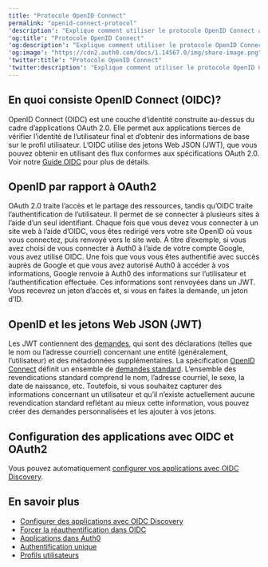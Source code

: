 ```yaml
---
title: "Protocole OpenID Connect"
permalink: "openid-connect-protocol"
'description': "Explique comment utiliser le protocole OpenID Connect avec Auth0."
'og:title': "Protocole OpenID Connect"
'og:description': "Explique comment utiliser le protocole OpenID Connect avec Auth0."
'og:image': "https://cdn2.auth0.com/docs/1.14567.0/img/share-image.png"
'twitter:title': "Protocole OpenID Connect"
'twitter:description': "Explique comment utiliser le protocole OpenID Connect avec Auth0."
---
```


## En quoi consiste OpenID Connect (OIDC)?

<Tooltip href="/docs/docs/fr-ca/glossary?term=openid" tip="OpenID
Norme ouverte d’authentification qui permet aux applications de vérifier l’identité des utilisateurs sans avoir à collecter leurs informations de connexion." cta="Voir le glossaire">OpenID</Tooltip> Connect (OIDC) est une couche d’identité construite au-dessus du cadre d’applications <Tooltip href="/docs/docs/fr-ca/glossary?term=oath2" tip="OAuth 2.0
Cadre d’applications d’autorisation qui définit les protocoles d’autorisation et les flux de production." cta="Voir le glossaire">OAuth 2.0</Tooltip>. Elle permet aux applications tierces de vérifier l’identité de l’utilisateur final et d’obtenir des informations de base sur le profil utilisateur. L’OIDC utilise des jetons Web JSON (<Tooltip href="/docs/docs/fr-ca/glossary?term=json-web-token" tip="Jeton Web JSON (JWT)
Format standard de jeton d’ID (et souvent de jeton d’accès) utilisé pour représenter en toute sécurité des demandes entre deux parties." cta="Voir le glossaire">JWT</Tooltip>), que vous pouvez obtenir en utilisant des flux conformes aux spécifications OAuth 2.0. Voir notre [Guide OIDC](https://auth0.com/resources/ebooks/the-openid-connect-handbook) pour plus de détails.

## OpenID par rapport à OAuth2

OAuth 2.0 traite l’accès et le partage des ressources, tandis qu’OIDC traite l’authentification de l’utilisateur. Il permet de se connecter à plusieurs sites à l’aide d’un seul identifiant. Chaque fois que vous devez vous connecter à un site web à l’aide d’OIDC, vous êtes redirigé vers votre site OpenID où vous vous connectez, puis renvoyé vers le site web. À titre d’exemple, si vous avez choisi de vous connecter à Auth0 à l’aide de votre compte Google, vous avez utilisé OIDC. Une fois que vous vous êtes authentifié avec succès auprès de Google et que vous avez autorisé Auth0 à accéder à vos informations, Google renvoie à Auth0 des informations sur l’utilisateur et l’authentification effectuée. Ces informations sont renvoyées dans un JWT. Vous recevrez un jeton d’accès et, si vous en faites la demande, un jeton d’ID.

## OpenID et les jetons Web JSON (JWT)

Les JWT contiennent des [demandes](/docs/docs/fr-ca/secure/tokens/json-web-tokens/json-web-token-claims), qui sont des déclarations (telles que le nom ou l’adresse courriel) concernant une entité (généralement, l’utilisateur) et des métadonnées supplémentaires. La spécification [OpenID Connect](https://openid.net/specs/openid-connect-core-1_0.html) définit un ensemble de [demandes standard](https://openid.net/specs/openid-connect-core-1_0.html#StandardClaims). L’ensemble des revendications standard comprend le nom, l’adresse courriel, le sexe, la date de naissance, etc. Toutefois, si vous souhaitez capturer des informations concernant un utilisateur et qu’il n’existe actuellement aucune revendication standard reflétant au mieux cette information, vous pouvez créer des demandes personnalisées et les ajouter à vos jetons.

## Configuration des applications avec OIDC et OAuth2

Vous pouvez automatiquement [configurer vos applications avec OIDC Discovery](/docs/docs/fr-ca/get-started/applications/configure-applications-with-oidc-discovery).

## En savoir plus

* [Configurer des applications avec OIDC Discovery](/docs/docs/fr-ca/get-started/applications/configure-applications-with-oidc-discovery)
* [Forcer la réauthentification dans OIDC](/docs/docs/fr-ca/authenticate/login/max-age-reauthentication)
* [Applications dans Auth0](/docs/docs/fr-ca/get-started/applications)
* [Authentification unique](/docs/docs/fr-ca/authenticate/single-sign-on)
* [Profils utilisateurs](/docs/docs/fr-ca/manage-users/user-accounts/user-profiles)